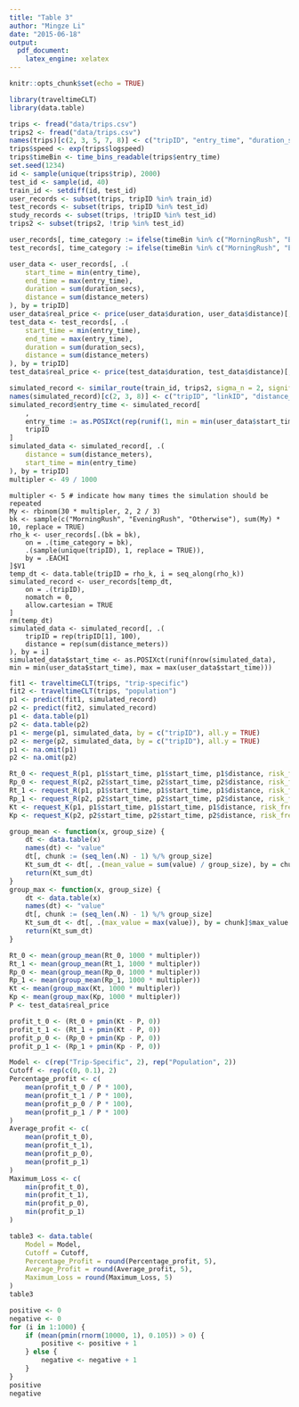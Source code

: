 ```yaml
---
title: "Table 3"
author: "Mingze Li"
date: "2015-06-18"
output:
  pdf_document:
    latex_engine: xelatex
---
```

```r
knitr::opts_chunk$set(echo = TRUE)
```
```r
library(traveltimeCLT)
library(data.table)
```

```r
trips <- fread("data/trips.csv")
trips2 <- fread("data/trips.csv")
names(trips)[c(2, 3, 5, 7, 8)] <- c("tripID", "entry_time", "duration_secs", "distance_meters", "linkID")
trips$speed <- exp(trips$logspeed)
trips$timeBin <- time_bins_readable(trips$entry_time)
set.seed(1234)
id <- sample(unique(trips$trip), 2000)
test_id <- sample(id, 40)
train_id <- setdiff(id, test_id)
user_records <- subset(trips, tripID %in% train_id)
test_records <- subset(trips, tripID %in% test_id)
study_records <- subset(trips, !tripID %in% test_id)
trips2 <- subset(trips2, !trip %in% test_id)
```

```r
user_records[, time_category := ifelse(timeBin %in% c("MorningRush", "EveningRush"), timeBin, "Otherwise")]
test_records[, time_category := ifelse(timeBin %in% c("MorningRush", "EveningRush"), timeBin, "Otherwise")]

user_data <- user_records[, .(
    start_time = min(entry_time),
    end_time = max(entry_time),
    duration = sum(duration_secs),
    distance = sum(distance_meters)
), by = tripID]
user_data$real_price <- price(user_data$duration, user_data$distance)[, 1]
test_data <- test_records[, .(
    start_time = min(entry_time),
    end_time = max(entry_time),
    duration = sum(duration_secs),
    distance = sum(distance_meters)
), by = tripID]
test_data$real_price <- price(test_data$duration, test_data$distance)[, 1]
```

```r
simulated_record <- similar_route(train_id, trips2, sigma_n = 2, significance = 0.6)
names(simulated_record)[c(2, 3, 8)] <- c("tripID", "linkID", "distance_meters")
simulated_record$entry_time <- simulated_record[
    ,
    entry_time := as.POSIXct(rep(runif(1, min = min(user_data$start_time), max = max(user_data$start_time)), .N)),
    tripID
]
simulated_data <- simulated_record[, .(
    distance = sum(distance_meters),
    start_time = min(entry_time)
), by = tripID]
multipler <- 49 / 1000
```

```
multipler <- 5 # indicate how many times the simulation should be repeated
My <- rbinom(30 * multipler, 2, 2 / 3)
bk <- sample(c("MorningRush", "EveningRush", "Otherwise"), sum(My) * 10, replace = TRUE)
rho_k <- user_records[.(bk = bk),
    on = .(time_category = bk),
    .(sample(unique(tripID), 1, replace = TRUE)),
    by = .EACHI
]$V1
temp_dt <- data.table(tripID = rho_k, i = seq_along(rho_k))
simulated_record <- user_records[temp_dt,
    on = .(tripID),
    nomatch = 0,
    allow.cartesian = TRUE
]
rm(temp_dt)
simulated_data <- simulated_record[, .(
    tripID = rep(tripID[1], 100),
    distance = rep(sum(distance_meters))
), by = i]
simulated_data$start_time <- as.POSIXct(runif(nrow(simulated_data), min = min(user_data$start_time), max = max(user_data$start_time)))
```


```r
fit1 <- traveltimeCLT(trips, "trip-specific")
fit2 <- traveltimeCLT(trips, "population")
p1 <- predict(fit1, simulated_record)
p2 <- predict(fit2, simulated_record)
p1 <- data.table(p1)
p2 <- data.table(p2)
p1 <- merge(p1, simulated_data, by = c("tripID"), all.y = TRUE)
p2 <- merge(p2, simulated_data, by = c("tripID"), all.y = TRUE)
p1 <- na.omit(p1)
p2 <- na.omit(p2)
```

```r
Rt_0 <- request_R(p1, p1$start_time, p1$start_time, p1$distance, risk_free = 0, zeta = 0)
Rp_0 <- request_R(p2, p2$start_time, p2$start_time, p2$distance, risk_free = 0, zeta = 0)
Rt_1 <- request_R(p1, p1$start_time, p1$start_time, p1$distance, risk_free = 0, zeta = 0.1)
Rp_1 <- request_R(p2, p2$start_time, p2$start_time, p2$distance, risk_free = 0, zeta = 0.1)
Kt <- request_K(p1, p1$start_time, p1$start_time, p1$distance, risk_free = 0)
Kp <- request_K(p2, p2$start_time, p2$start_time, p2$distance, risk_free = 0)
```
```r
group_mean <- function(x, group_size) {
    dt <- data.table(x)
    names(dt) <- "value"
    dt[, chunk := (seq_len(.N) - 1) %/% group_size]
    Kt_sum_dt <- dt[, .(mean_value = sum(value) / group_size), by = chunk]$mean_value
    return(Kt_sum_dt)
}
group_max <- function(x, group_size) {
    dt <- data.table(x)
    names(dt) <- "value"
    dt[, chunk := (seq_len(.N) - 1) %/% group_size]
    Kt_sum_dt <- dt[, .(max_value = max(value)), by = chunk]$max_value
    return(Kt_sum_dt)
}
```


```r
Rt_0 <- mean(group_mean(Rt_0, 1000 * multipler))
Rt_1 <- mean(group_mean(Rt_1, 1000 * multipler))
Rp_0 <- mean(group_mean(Rp_0, 1000 * multipler))
Rp_1 <- mean(group_mean(Rp_1, 1000 * multipler))
Kt <- mean(group_max(Kt, 1000 * multipler))
Kp <- mean(group_max(Kp, 1000 * multipler))
P <- test_data$real_price
```
```r
profit_t_0 <- (Rt_0 + pmin(Kt - P, 0))
profit_t_1 <- (Rt_1 + pmin(Kt - P, 0))
profit_p_0 <- (Rp_0 + pmin(Kp - P, 0))
profit_p_1 <- (Rp_1 + pmin(Kp - P, 0))
```

```r
Model <- c(rep("Trip-Specific", 2), rep("Population", 2))
Cutoff <- rep(c(0, 0.1), 2)
Percentage_profit <- c(
    mean(profit_t_0 / P * 100),
    mean(profit_t_1 / P * 100),
    mean(profit_p_0 / P * 100),
    mean(profit_p_1 / P * 100)
)
Average_profit <- c(
    mean(profit_t_0),
    mean(profit_t_1),
    mean(profit_p_0),
    mean(profit_p_1)
)
Maximum_Loss <- c(
    min(profit_t_0),
    min(profit_t_1),
    min(profit_p_0),
    min(profit_p_1)
)
```

```r
table3 <- data.table(
    Model = Model,
    Cutoff = Cutoff,
    Percentage_Profit = round(Percentage_profit, 5),
    Average_Profit = round(Average_profit, 5),
    Maximum_Loss = round(Maximum_Loss, 5)
)
table3
```

```r
positive <- 0
negative <- 0
for (i in 1:1000) {
    if (mean(pmin(rnorm(10000, 1), 0.105)) > 0) {
        positive <- positive + 1
    } else {
        negative <- negative + 1
    }
}
positive
negative
```